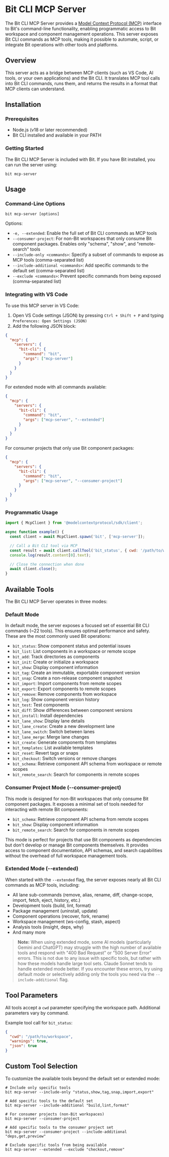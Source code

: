 # Bit CLI MCP Server

The Bit CLI MCP Server provides a [Model Context Protocol (MCP)](https://github.com/modelcontextprotocol/mcp) interface to Bit's command-line functionality, enabling programmatic access to Bit workspace and component management operations. This server exposes Bit CLI commands as MCP tools, making it possible to automate, script, or integrate Bit operations with other tools and platforms.

## Overview

This server acts as a bridge between MCP clients (such as VS Code, AI tools, or your own applications) and the Bit CLI. It translates MCP tool calls into Bit CLI commands, runs them, and returns the results in a format that MCP clients can understand.

## Installation

### Prerequisites

- Node.js (v18 or later recommended)
- Bit CLI installed and available in your PATH

### Getting Started

The Bit CLI MCP Server is included with Bit. If you have Bit installed, you can run the server using:

```
bit mcp-server
```

## Usage

### Command-Line Options

```
bit mcp-server [options]
```

Options:

- `-e, --extended`: Enable the full set of Bit CLI commands as MCP tools
- `--consumer-project`: For non-Bit workspaces that only consume Bit component packages. Enables only "schema", "show", and "remote-search" tools
- `--include-only <commands>`: Specify a subset of commands to expose as MCP tools (comma-separated list)
- `--include-additional <commands>`: Add specific commands to the default set (comma-separated list)
- `--exclude <commands>`: Prevent specific commands from being exposed (comma-separated list)

### Integrating with VS Code

To use this MCP server in VS Code:

1. Open VS Code settings (JSON) by pressing `Ctrl + Shift + P` and typing `Preferences: Open Settings (JSON)`
2. Add the following JSON block:

```json
{
  "mcp": {
    "servers": {
      "bit-cli": {
        "command": "bit",
        "args": ["mcp-server"]
      }
    }
  }
}
```

For extended mode with all commands available:

```json
{
  "mcp": {
    "servers": {
      "bit-cli": {
        "command": "bit",
        "args": ["mcp-server", "--extended"]
      }
    }
  }
}
```

For consumer projects that only use Bit component packages:

```json
{
  "mcp": {
    "servers": {
      "bit-cli": {
        "command": "bit",
        "args": ["mcp-server", "--consumer-project"]
      }
    }
  }
}
```

### Programmatic Usage

```javascript
import { McpClient } from '@modelcontextprotocol/sdk/client';

async function example() {
  const client = await McpClient.spawn('bit', ['mcp-server']);

  // Call a Bit CLI tool via MCP
  const result = await client.callTool('bit_status', { cwd: '/path/to/workspace' });
  console.log(result.content[0].text);

  // Close the connection when done
  await client.close();
}
```

## Available Tools

The Bit CLI MCP Server operates in three modes:

### Default Mode

In default mode, the server exposes a focused set of essential Bit CLI commands (~22 tools). This ensures optimal performance and safety. These are the most commonly used Bit operations:

- `bit_status`: Show component status and potential issues
- `bit_list`: List components in a workspace or remote scope
- `bit_add`: Track directories as components
- `bit_init`: Create or initialize a workspace
- `bit_show`: Display component information
- `bit_tag`: Create an immutable, exportable component version
- `bit_snap`: Create a non-release component snapshot
- `bit_import`: Import components from remote scopes
- `bit_export`: Export components to remote scopes
- `bit_remove`: Remove components from workspace
- `bit_log`: Show component version history
- `bit_test`: Test components
- `bit_diff`: Show differences between component versions
- `bit_install`: Install dependencies
- `bit_lane_show`: Display lane details
- `bit_lane_create`: Create a new development lane
- `bit_lane_switch`: Switch between lanes
- `bit_lane_merge`: Merge lane changes
- `bit_create`: Generate components from templates
- `bit_templates`: List available templates
- `bit_reset`: Revert tags or snaps
- `bit_checkout`: Switch versions or remove changes
- `bit_schema`: Retrieve component API schema from workspace or remote scopes
- `bit_remote_search`: Search for components in remote scopes

### Consumer Project Mode (--consumer-project)

This mode is designed for non-Bit workspaces that only consume Bit component packages. It exposes a minimal set of tools needed for interacting with remote Bit components:

- `bit_schema`: Retrieve component API schema from remote scopes
- `bit_show`: Display component information
- `bit_remote_search`: Search for components in remote scopes

This mode is perfect for projects that use Bit components as dependencies but don't develop or manage Bit components themselves. It provides access to component documentation, API schemas, and search capabilities without the overhead of full workspace management tools.

### Extended Mode (--extended)

When started with the `--extended` flag, the server exposes nearly all Bit CLI commands as MCP tools, including:

- All lane sub-commands (remove, alias, rename, diff, change-scope, import, fetch, eject, history, etc.)
- Development tools (build, lint, format)
- Package management (uninstall, update)
- Component operations (recover, fork, rename)
- Workspace management (ws-config, stash, aspect)
- Analysis tools (insight, deps, why)
- And many more

> **Note:** When using extended mode, some AI models (particularly Gemini and ChatGPT) may struggle with the high number of available tools and respond with "400 Bad Request" or "500 Server Error" errors. This is not due to any issue with specific tools, but rather with how these models handle large tool sets. Claude Sonnet tends to handle extended mode better. If you encounter these errors, try using default mode or selectively adding only the tools you need via the `--include-additional` flag.

## Tool Parameters

All tools accept a `cwd` parameter specifying the workspace path. Additional parameters vary by command.

Example tool call for `bit_status`:

```json
{
  "cwd": "/path/to/workspace",
  "warnings": true,
  "json": true
}
```

## Custom Tool Selection

To customize the available tools beyond the default set or extended mode:

```
# Include only specific tools
bit mcp-server --include-only "status,show,tag,snap,import,export"

# Add specific tools to the default set
bit mcp-server --include-additional "build,lint,format"

# For consumer projects (non-Bit workspaces)
bit mcp-server --consumer-project

# Add specific tools to the consumer project set
bit mcp-server --consumer-project --include-additional "deps,get,preview"

# Exclude specific tools from being available
bit mcp-server --extended --exclude "checkout,remove"
```
